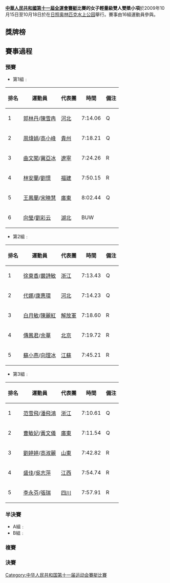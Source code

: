 {{unreferenced|time=2009-10-17T07:11:06+00:00}}
'''[[中華人民共和國第十一屆全運會|中華人民共和國第十一屆全運會]][[中華人民共和國第十一屆全運會賽艇比賽|賽艇]]比賽的女子輕量級雙人雙槳小項'''於2009年10月15日至10月18日於在[[日照奥林匹克水上公园|日照奥林匹克水上公园]]舉行。賽事由16組運動員參與。

==獎牌榜==
==賽事過程==
===預賽===
*第1組﹕
{|class="wikitable" width=50%
|-
!排名
!運動員
!代表團
!時間
!備注
|-
|1
|[[郭林丹|郭林丹]]/[[陳雪冉|陳雪冉]]
|[[河北|河北]]
|7:14.06
|Q
|-
|2
|[[周煒娟|周煒娟]]/[[高小峰|高小峰]] 
|[[貴州|貴州]]
|7:18.21
|Q
|-
|3
|[[曲文闖|曲文闖]]/[[冀亞冰|冀亞冰]]
|[[遼寧|遼寧]]
|7:24.26
|R
|-
|4
|[[林安蘭|林安蘭]]/[[劉憬|劉憬]] 
|[[福建|福建]]
|7:50.15
|R
|-
|5
|[[王鳳蘭|王鳳蘭]]/[[宋曉慧|宋曉慧]] 
|[[廣東|廣東]]
|8:02.44
|Q
|-
|6
|[[向瑩|向瑩]]/[[劉彩云|劉彩云]] 
|[[湖北|湖北]]
|BUW
|
|}

*第2組﹕
{|class="wikitable" width=50%
|-
!排名
!運動員
!代表團
!時間
!備注
|-
|1
|[[徐東香|徐東香]]/[[嚴詩敏|嚴詩敏]] 
|[[浙江|浙江]]
|7:13.43
|Q
|-
|2
|[[代娜|代娜]]/[[康惠環|康惠環]] 
|[[河北|河北]]
|7:14.23
|Q
|-
|3
|[[白月敏|白月敏]]/[[陳麗紅|陳麗紅]]
|[[解放軍|解放軍]]
|7:18.60
|R
|-
|4
|[[傳鳳君|傳鳳君]]/[[余華|余華]] 
|[[北京|北京]]
|7:19.72
|R
|-
|5
|[[蘇小燕|蘇小燕]]/[[向理冰|向理冰]] 
|[[江蘇|江蘇]]
|7:45.21
|R
|}

*第3組﹕
{|class="wikitable" width=50%
|-
!排名
!運動員
!代表團
!時間
!備注
|-
|1
|[[范雪飛|范雪飛]]/[[潘飛鴻|潘飛鴻]]
|[[浙江|浙江]]
|7:10.61
|Q
|-
|2
|[[曹敏妃|曹敏妃]]/[[黃文儀|黃文儀]] 
|[[廣東|廣東]]
|7:11.54
|Q
|-
|3
|[[劉婷婷|劉婷婷]]/[[高淑麗|高淑麗]]
|[[山東|山東]]
|7:42.82
|R
|-
|4
|[[盛佳|盛佳]]/[[吳志萍|吳志萍]] 
|[[江西|江西]]
|7:54.74
|R
|-
|5
|[[李永芬|李永芬]]/[[張瑞_(乒乓球運動員)|張瑞]] 
|[[四川|四川]]
|7:57.91
|R
|}

===半決賽===
*A組﹕
*B組﹕

===複賽===
===決賽===

[[Category:中华人民共和国第十一届运动会賽艇比賽|Category:中华人民共和国第十一届运动会賽艇比賽]]